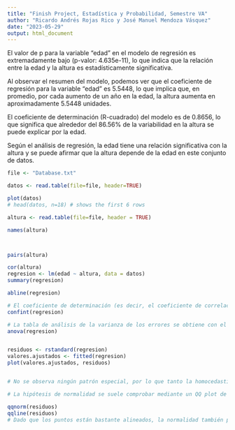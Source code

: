 ```yaml
---
title: "Finish Project, Estadística y Probabilidad, Semestre VA"
author: "Ricardo Andrés Rojas Rico y José Manuel Mendoza Vásquez"
date: "2023-05-29"
output: html_document
---
```

El valor de p para la variable "edad" en el modelo de regresión es extremadamente bajo (p-valor: 4.635e-11), lo que indica que la relación entre la edad y la altura es estadísticamente significativa.

Al observar el resumen del modelo, podemos ver que el coeficiente de regresión para la variable "edad" es 5.5448, lo que implica que, en promedio, por cada aumento de un año en la edad, la altura aumenta en aproximadamente 5.5448 unidades.

El coeficiente de determinación (R-cuadrado) del modelo es de 0.8656, lo que significa que alrededor del 86.56% de la variabilidad en la altura se puede explicar por la edad.

Según el análisis de regresión, la edad tiene una relación significativa con la altura y se puede afirmar que la altura depende de la edad en este conjunto de datos.

```r
file <- "Database.txt"

datos <- read.table(file=file, header=TRUE)

plot(datos)
# head(datos, n=18) # shows the first 6 rows   

altura <- read.table(file=file, header = TRUE)

names(altura)



pairs(altura)

cor(altura)
regresion <- lm(edad ~ altura, data = datos)
summary(regresion)

abline(regresion)

# El coeficiente de determinación (es decir, el coeficiente de correlación al cuadrado) mide la bondad del ajuste de la recta a los datos. A partir de la salida anterior, vemos que su valor en este caso es Multiple R-squared: 0.701.
confint(regresion)

# La tabla de análisis de la varianza de los errores se obtiene con el comando anova:
anova(regresion)


residuos <- rstandard(regresion)
valores.ajustados <- fitted(regresion)
plot(valores.ajustados, residuos)


# No se observa ningún patrón especial, por lo que tanto la homocedasticidad como la linealidad resultan hipótesis razonables.

# La hipótesis de normalidad se suele comprobar mediante un QQ plot de los residuos. El siguiente código sirve para obtenerlo:

qqnorm(residuos)
qqline(residuos)
# Dado que los puntos están bastante alineados, la normalidad también parece aceptable.
```

